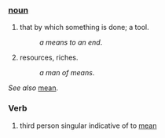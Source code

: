 ===[[noun]]===
#that by which something is done; a tool.
#:''a means to an end''.
#resources, riches.
#:''a man of means''.

''See also'' [[mean]].

=== Verb ===

# third person singular indicative of to [[mean]]